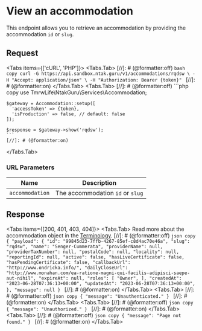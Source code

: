
# View an accommodation

This endpoint allows you to retrieve an accommodation by providing the accommodation `id` or `slug`.

## Request

<Protocol method="GET" path="/v1/accommodations/{accommodation}" />

<Tabs items={['cURL', 'PHP']}>
  <Tabs.Tab>
    [//]: # (@formatter:off)
    ```bash copy
    curl -G https://api.sandbox.ntak.guru/v1/accommodations/rqdsw \
      -H "Accept: application/json" \
      -H "Authorization: Bearer {token}"
    ```
    [//]: # (@formatter:on)
  </Tabs.Tab>
  <Tabs.Tab>
    [//]: # (@formatter:off)
    ```php copy
    use TmrwLife\NtakGuru\Services\Accommodation;

    $gateway = Accommodation::setup([
      'accessToken' => {token},
      'isProduction' => false, // default: false
    ]);

    $response = $gateway->show('rqdsw');
    ```
    [//]: # (@formatter:on)
  </Tabs.Tab>
</Tabs>

### URL Parameters

| Name            | Description                      |
|-----------------|----------------------------------|
| `accommodation` | The accommodation `id` or `slug` |

## Response

<Tabs items={[200, 401, 403, 404]}>
  <Tabs.Tab>
    <Callout type="info" emoji="ℹ️">
      Read more about the accommodation object in the [Terminology](/terminology/accommodation).
    </Callout>
    [//]: # (@formatter:off)
    ```json copy
    {
      "payload": {
        "id": "99845d23-7ffb-4267-85ef-c8d4ac70e46a",
        "slug": "rqdsw",
        "name": "Senger-Cummerata",
        "providerName": null,
        "providerTaxNumber": null,
        "postalCode": null,
        "locality": null,
        "reportingId": null,
        "active": false,
        "hasLiveCertificate": false,
        "hasPendingCertificate": false,
        "callbackUrl": "http://www.ondricka.info/",
        "dailyCloseUrl": "http://www.monahan.com/ea-ratione-magni-qui-facilis-adipisci-saepe-aut-nihil",
        "expireAt": null,
        "roles": [
          "Owner",
        ],
        "createdAt": "2023-06-28T07:36:13+00:00",
        "updatedAt": "2023-06-28T07:36:13+00:00",
      },
      "message": null
    }
    ```
    [//]: # (@formatter:on)
  </Tabs.Tab>
  <Tabs.Tab>
    [//]: # (@formatter:off)
    ```json copy
    {
      "message": "Unauthenticated."
    }
    ```
    [//]: # (@formatter:on)
  </Tabs.Tab>
  <Tabs.Tab>
    [//]: # (@formatter:off)
    ```json copy
    {
      "message": "Unauthorized."
    }
    ```
    [//]: # (@formatter:on)
  </Tabs.Tab>
  <Tabs.Tab>
    [//]: # (@formatter:off)
    ```json copy
    {
      "message": "Page not found."
    }
    ```
    [//]: # (@formatter:on)
  </Tabs.Tab>
</Tabs>
